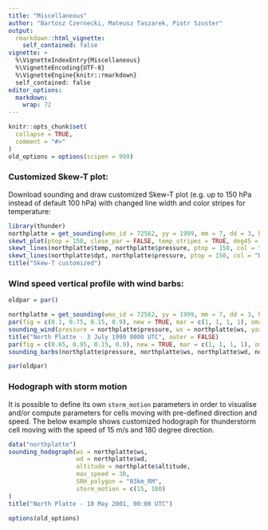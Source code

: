 ```yaml
---
title: "Miscellaneous"
author: "Bartosz Czernecki, Mateusz Taszarek, Piotr Szuster"
output: 
  rmarkdown::html_vignette:
    self_contained: false
vignette: >
  %\VignetteIndexEntry{Miscellaneous}
  %\VignetteEncoding{UTF-8}
  %\VignetteEngine{knitr::rmarkdown}
  self_contained: false
editor_options: 
  markdown: 
    wrap: 72
---
```


```r
knitr::opts_chunk$set(
  collapse = TRUE,
  comment = "#>"
)
old_options = options(scipen = 999)
```



### Customized Skew-T plot:

Download sounding and draw customized Skew-T plot (e.g. up to 150 hPa instead of default 100 hPa) with changed line width and color stripes for temperature:

```r
library(thunder)
northplatte = get_sounding(wmo_id = 72562, yy = 1999, mm = 7, dd = 3, hh = 00)
skewt_plot(ptop = 150, close_par = FALSE, temp_stripes = TRUE, deg45 = TRUE, mixing_ratio_col = "pink")
skewt_lines(northplatte$temp, northplatte$pressure, ptop = 150, col = "red", lwd = 3)
skewt_lines(northplatte$dpt, northplatte$pressure, ptop = 150, col = "blue", lwd = 3)
title("Skew-T customized")
```

### Wind speed vertical profile with wind barbs:

```r
oldpar = par()
```

```r
northplatte = get_sounding(wmo_id = 72562, yy = 1999, mm = 7, dd = 3, hh = 00)
par(fig = c(0.1, 0.75, 0.15, 0.9), new = TRUE, mar = c(1, 1, 1, 1), oma = c(0, 0, 0, 0))
sounding_wind(pressure = northplatte$pressure, ws = northplatte$ws, yaxs = TRUE)
title("North Platte - 3 July 1999 0000 UTC", outer = FALSE)
par(fig = c(0.65, 0.95, 0.15, 0.9), new = TRUE, mar = c(1, 1, 1, 1), oma = c(0, 0, 0, 0))
sounding_barbs(northplatte$pressure, northplatte$ws, northplatte$wd, northplatte$altitude, interpolate = FALSE, barb_cex = 1)
```

```r
par(oldpar)
```
### Hodograph with storm motion

It is possible to define its own `storm_motion` parameters in order to visualise and/or compute parameters for cells moving with pre-defined direction and speed. The below example shows customized hodograph for thunderstorm cell moving with the speed of 15 m/s and 180 degree direction.

```r
data("northplatte")
sounding_hodograph(ws = northplatte$ws,
                   wd = northplatte$wd, 
                   altitude = northplatte$altitude,
                   max_speed = 38,
                   SRH_polygon = "03km_RM",
                   storm_motion = c(15, 180)
)
title("North Platte - 10 May 2001, 00:00 UTC")
```

```r
options(old_options)
```
